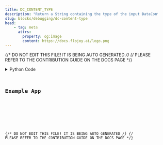 ```yaml
---
title: DC_CONTENT_TYPE
description: "Return a String containing the type of the input DataContainer's content."
slug: blocks/debugging/dc-content-type
head:
    - tag: meta
      attrs:
        property: og:image
        content: https://docs.flojoy.ai/logo.png
---
```


{/* DO NOT EDIT THIS FILE! IT IS BEING AUTO GENERATED */}
{/* PLEASE REFER TO THE CONTRIBUTION GUIDE ON THE DOCS PAGE */}


<DownloadStudioBanner />
<PythonDocsDisplay docstring={block_data["docstring"]} />
<details>
<summary>Python Code</summary>



<Code code={pythonCode} lang="py" wrap theme="dracula" />

[Find this Flojoy Block on GitHub](https://github.com/flojoy-ai/blocks/blob/main/blocks/DEBUGGING/DC_CONTENT_TYPE/DC_CONTENT_TYPE.py)

</details>

## Example App


<GetHelpWidget />


<AppDisplay app={app} blockName="DC_CONTENT_TYPE" client:visible />


<Example />

{/* DO NOT EDIT THIS FILE! IT IS BEING AUTO GENERATED */}
{/* PLEASE REFER TO THE CONTRIBUTION GUIDE ON THE DOCS PAGE */}
